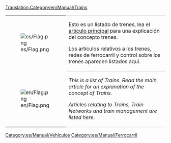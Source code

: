 [[Translation:Category/en/Manual/Trains]]

{| 
|- valign="top"
| [[File:es/Flag.png]]
| style="border-top:1px solid silver; border-bottom:1px solid silver;" |Esto es un listado de trenes, lea el [[es/Manual/Trenes|artículo principal]] para una explicación del concepto trenes.

Los artículos relativos a los trenes, redes de ferrocarril y control sobre los trenes aparecen listados aquí.
|- valign="top"
| [[File:en/Flag.png]]
| style="border-bottom:1px solid silver;" |''This is a list of Trains. Read the main article for an explanation of the concept of Trains.''

''Articles relating to Trains, Train Networks and train management are listed here.''
|}


[[Category:es/Manual/Vehículos]]
[[Category:es/Manual/Ferrocarril]]